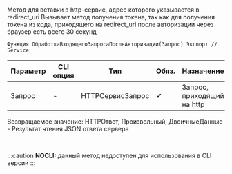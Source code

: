 ﻿---
sidebar_position: 4
description: Метод для вставки в http-сервис, адрес которого указывается в redirect_uri Вызывает метод получения токена, так как для получения токена из кода, приходящего на redirect_uri после авторизации через браузер есть всего 30 секундСтраницы
keywords: [1C, 1С, 1С:Предприятие, 1С:Предприятие 8.3, API, Интеграция, Сервисы, Обмен, OneScript, CLI, Twitter]
---


# 
Метод для вставки в http-сервис, адрес которого указывается в redirect_uri Вызывает метод получения токена, так как для получения токена из кода, приходящего на redirect_uri после авторизации через браузер есть всего 30 секунд



`Функция ОбработкаВходящегоЗапросаПослеАвторизации(Запрос) Экспорт // Service`

  | Параметр | CLI опция | Тип | Обяз. | Назначение |
  |-|-|-|-|-|
  | Запрос | - | HTTPСервисЗапрос | &#x2714; | Запрос, приходящий на http |

  
  Возвращаемое значение:   HTTPОтвет, Произвольный, ДвоичныеДанные - Результат чтения JSON ответа сервера

<br/>


:::caution
**NOCLI:** данный метод недоступен для использования в CLI версии
:::
<br/>



```bsl title="Пример использования для 1С:Предприятие/OneScript"

```
    




